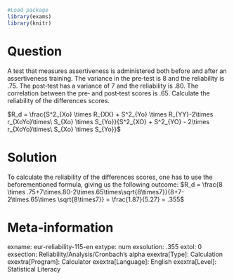 ```{r, echo = FALSE, results = "hide"}
#Load package
library(exams)
library(knitr)
```
Question
========
A test that measures assertiveness is administered both before and after an assertiveness training. The variance in the pre‐test is 8 and the reliability is .75. The post‐test has a variance of 7 and the reliability is .80. The correlation between the pre‐ and post‐test scores is .65.
Calculate the reliability of the differences scores.

$R_d = \frac{S^2_{Xo} \times R_{XX} + S^2_{Yo} \times R_{YY}-2\times r_{XoYo}\times\ S_{Xo} \times S_{Yo}}{S^2_{XO} + S^2_{YO} - 2\times r_{XoYo}\times\ S_{Xo} \times S_{Yo}}$


Solution
========
To calculate the reliability of the differences scores, one has to use the beforementioned formula, giving us the following outcome: 
$R_d = \frac{8 \times .75+7\times.80-2\times.65\times\sqrt{8\times7}}{8+7-2\times.65\times \sqrt{8\times7}} = \frac{1.87}{5.27} = .355$


Meta-information
================
exname: eur-reliability-115-en
extype: num
exsolution: .355
extol: 0
exsection: Reliability/Analysis/Cronbach's alpha
exextra[Type]: Calculation
exextra[Program]: Calculator
exextra[Language]: English
exextra[Level]: Statistical Literacy
